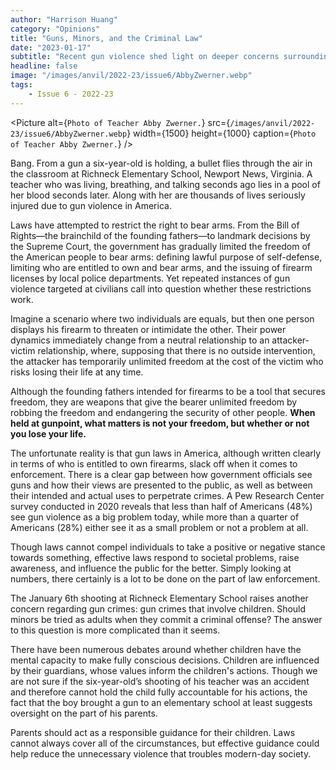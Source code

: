 ```yaml
---
author: "Harrison Huang"
category: "Opinions"
title: "Guns, Minors, and the Criminal Law"
date: "2023-01-17"
subtitle: "Recent gun violence shed light on deeper concerns surrounding gun laws and criminal law in America."
headline: false
image: "/images/anvil/2022-23/issue6/AbbyZwerner.webp"
tags:
    - Issue 6 - 2022-23
---
```


<Picture
alt={`Photo of Teacher Abby Zwerner.`}
src={`/images/anvil/2022-23/issue6/AbbyZwerner.webp`}
width={1500}
height={1000}
caption={`Photo of Teacher Abby Zwerner.`}
/>


Bang. From a gun a six-year-old is holding, a bullet flies through the air in the classroom at Richneck Elementary School, Newport News, Virginia. A teacher who was living, breathing, and talking seconds ago lies in a pool of her blood seconds later. Along with her are thousands of lives seriously injured due to gun violence in America.

Laws have attempted to restrict the right to bear arms. From the Bill of Rights—the brainchild of the founding fathers—to landmark decisions by the Supreme Court, the government has gradually limited the freedom of the American people to bear arms: defining lawful purpose of self-defense, limiting who are entitled to own and bear arms, and the issuing of firearm licenses by local police departments. Yet repeated instances of gun violence targeted at civilians call into question whether these restrictions work.

Imagine a scenario where two individuals are equals, but then one person displays his firearm to threaten or intimidate the other. Their power dynamics immediately change from a neutral relationship to an attacker-victim relationship, where, supposing that there is no outside intervention, the attacker has temporarily unlimited freedom at the cost of the victim who risks losing their life at any time. 

Although the founding fathers intended for firearms to be a tool that secures freedom, they are weapons that give the bearer unlimited freedom by robbing the freedom and endangering the security of other people. **When held at gunpoint, what matters is not your freedom, but whether or not you lose your life.**

The unfortunate reality is that gun laws in America, although written clearly in terms of who is entitled to own firearms, slack off when it comes to enforcement. There is a clear gap between how government officials see guns and how their views are presented to the public, as well as between their intended and actual uses to perpetrate crimes. A Pew Research Center survey conducted in 2020 reveals that less than half of Americans (48%) see gun violence as a big problem today, while more than a quarter of Americans (28%) either see it as a small problem or not a problem at all.

Though laws cannot compel individuals to take a positive or negative stance towards something, effective laws respond to societal problems, raise awareness, and influence the public for the better. Simply looking at numbers, there certainly is a lot to be done on the part of law enforcement.

The January 6th shooting at Richneck Elementary School raises another concern regarding gun crimes: gun crimes that involve children. Should minors be tried as adults when they commit a criminal offense? The answer to this question is more complicated than it seems.

There have been numerous debates around whether children have the mental capacity to make fully conscious decisions. Children are influenced by their guardians, whose values inform the children's actions. Though we are not sure if the six-year-old’s shooting of his teacher was an accident and therefore cannot hold the child fully accountable for his actions, the fact that the boy brought a gun to an elementary school at least suggests oversight on the part of his parents.

Parents should act as a responsible guidance for their children. Laws cannot always cover all of the circumstances, but effective guidance could help reduce the unnecessary violence that troubles modern-day society.
